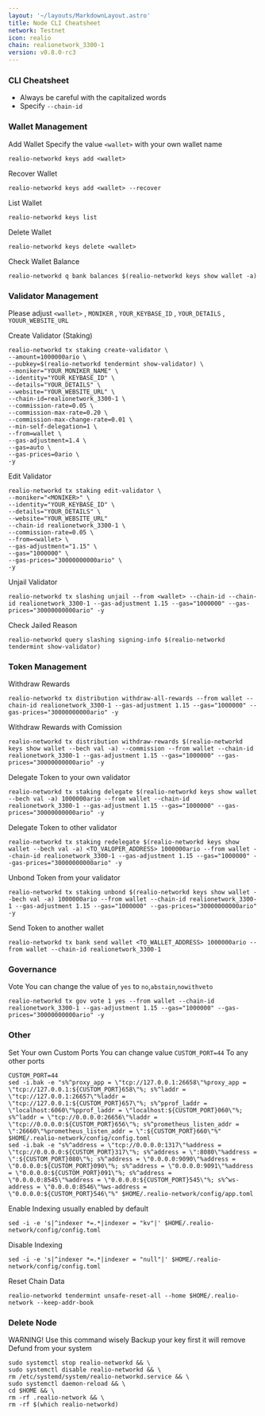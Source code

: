 ```yaml
---
layout: '~/layouts/MarkdownLayout.astro'
title: Node CLI Cheatsheet
network: Testnet
icon: realio
chain: realionetwork_3300-1
version: v0.8.0-rc3
---
```


### CLI Cheatsheet

- Always be careful with the capitalized words
- Specify `--chain-id`

### Wallet Management

Add Wallet
Specify the value `<wallet>` with your own wallet name

```
realio-networkd keys add <wallet>
```

Recover Wallet
```
realio-networkd keys add <wallet> --recover
```

List Wallet
```
realio-networkd keys list
```

Delete Wallet
```
realio-networkd keys delete <wallet>
```

Check Wallet Balance
```
realio-networkd q bank balances $(realio-networkd keys show wallet -a)
```

### Validator Management

Please adjust `<wallet>` , `MONIKER` , `YOUR_KEYBASE_ID` , `YOUR_DETAILS` , `YOUUR_WEBSITE_URL`

Create Validator (Staking)
```
realio-networkd tx staking create-validator \
--amount=1000000ario \
--pubkey=$(realio-networkd tendermint show-validator) \
--moniker="YOUR_MONIKER_NAME" \
--identity="YOUR_KEYBASE_ID" \
--details="YOUR_DETAILS" \
--website="YOUR_WEBSITE_URL" \
--chain-id=realionetwork_3300-1 \
--commission-rate=0.05 \
--commission-max-rate=0.20 \
--commission-max-change-rate=0.01 \
--min-self-delegation=1 \
--from=wallet \
--gas-adjustment=1.4 \
--gas=auto \
--gas-prices=0ario \
-y
```

Edit Validator
```
realio-networkd tx staking edit-validator \
--moniker="<MONIKER>" \
--identity="YOUR_KEYBASE_ID" \
--details="YOUR_DETAILS" \
--website="YOUR_WEBSITE_URL"
--chain-id realionetwork_3300-1 \
--commission-rate=0.05 \
--from=<wallet> \
--gas-adjustment="1.15" \
--gas="1000000" \
--gas-prices="30000000000ario" \
-y
```


Unjail Validator
```
realio-networkd tx slashing unjail --from <wallet> --chain-id --chain-id realionetwork_3300-1 --gas-adjustment 1.15 --gas="1000000" --gas-prices="30000000000ario" -y
```

Check Jailed Reason
```
realio-networkd query slashing signing-info $(realio-networkd tendermint show-validator)
```

### Token Management

Withdraw Rewards
```
realio-networkd tx distribution withdraw-all-rewards --from wallet --chain-id realionetwork_3300-1 --gas-adjustment 1.15 --gas="1000000" --gas-prices="30000000000ario" -y
```

Withdraw Rewards with Comission
```
realio-networkd tx distribution withdraw-rewards $(realio-networkd keys show wallet --bech val -a) --commission --from wallet --chain-id realionetwork_3300-1 --gas-adjustment 1.15 --gas="1000000" --gas-prices="30000000000ario" -y
```

Delegate Token to your own validator
```
realio-networkd tx staking delegate $(realio-networkd keys show wallet --bech val -a) 1000000ario --from wallet --chain-id realionetwork_3300-1 --gas-adjustment 1.15 --gas="1000000" --gas-prices="30000000000ario" -y
```

Delegate Token to other validator
```
realio-networkd tx staking redelegate $(realio-networkd keys show wallet --bech val -a) <TO_VALOPER_ADDRESS> 1000000ario --from wallet --chain-id realionetwork_3300-1 --gas-adjustment 1.15 --gas="1000000" --gas-prices="30000000000ario" -y
```

Unbond Token from your validator
```
realio-networkd tx staking unbond $(realio-networkd keys show wallet --bech val -a) 1000000ario --from wallet --chain-id realionetwork_3300-1 --gas-adjustment 1.15 --gas="1000000" --gas-prices="30000000000ario" -y
```

Send Token to another wallet
```
realio-networkd tx bank send wallet <TO_WALLET_ADDRESS> 1000000ario --from wallet --chain-id realionetwork_3300-1
```

### Governance 

Vote
You can change the value of `yes` to `no`,`abstain`,`nowithveto`

```
realio-networkd tx gov vote 1 yes --from wallet --chain-id realionetwork_3300-1 --gas-adjustment 1.15 --gas="1000000" --gas-prices="30000000000ario" -y
```

### Other

Set Your own Custom Ports
You can change value `CUSTOM_PORT=44` To any other ports
```
CUSTOM_PORT=44
sed -i.bak -e "s%^proxy_app = \"tcp://127.0.0.1:26658\"%proxy_app = \"tcp://127.0.0.1:${CUSTOM_PORT}658\"%; s%^laddr = \"tcp://127.0.0.1:26657\"%laddr = \"tcp://127.0.0.1:${CUSTOM_PORT}657\"%; s%^pprof_laddr = \"localhost:6060\"%pprof_laddr = \"localhost:${CUSTOM_PORT}060\"%; s%^laddr = \"tcp://0.0.0.0:26656\"%laddr = \"tcp://0.0.0.0:${CUSTOM_PORT}656\"%; s%^prometheus_listen_addr = \":26660\"%prometheus_listen_addr = \":${CUSTOM_PORT}660\"%" $HOME/.realio-network/config/config.toml
sed -i.bak -e "s%^address = \"tcp://0.0.0.0:1317\"%address = \"tcp://0.0.0.0:${CUSTOM_PORT}317\"%; s%^address = \":8080\"%address = \":${CUSTOM_PORT}080\"%; s%^address = \"0.0.0.0:9090\"%address = \"0.0.0.0:${CUSTOM_PORT}090\"%; s%^address = \"0.0.0.0:9091\"%address = \"0.0.0.0:${CUSTOM_PORT}091\"%; s%^address = \"0.0.0.0:8545\"%address = \"0.0.0.0:${CUSTOM_PORT}545\"%; s%^ws-address = \"0.0.0.0:8546\"%ws-address = \"0.0.0.0:${CUSTOM_PORT}546\"%" $HOME/.realio-network/config/app.toml
```

Enable Indexing usually enabled by default
```
sed -i -e 's|^indexer *=.*|indexer = "kv"|' $HOME/.realio-network/config/config.toml
```

Disable Indexing
```
sed -i -e 's|^indexer *=.*|indexer = "null"|' $HOME/.realio-network/config/config.toml
```

Reset Chain Data
```
realio-networkd tendermint unsafe-reset-all --home $HOME/.realio-network --keep-addr-book
```

### Delete Node

WARNING! Use this command wisely 
Backup your key first it will remove Defund from your system

```
sudo systemctl stop realio-networkd && \
sudo systemctl disable realio-networkd && \
rm /etc/systemd/system/realio-networkd.service && \
sudo systemctl daemon-reload && \
cd $HOME && \
rm -rf .realio-network && \
rm -rf $(which realio-networkd)
```
